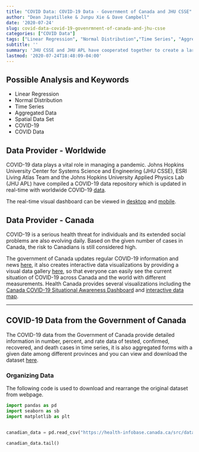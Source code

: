 ---
title: "COVID Data: COVID-19 Data - Government of Canada and JHU CSSE"
author: "Dean Jayatilleke & Junpu Xie & Dave Campbell"
date: '2020-07-24'
slug: covid-data-covid-19-govenrmnent-of-canada-and-jhu-csse
categories: ["COVID Data"]
tags: ["Linear Regression", "Normal Distribution","Time Series", "Aggregated Ddata", "Spatial Data Set", "COVID-19", "COVID Data"]
subtitle: ''
summary: 'JHU CSSE and JHU APL have cooperated together to create a large COVID-19 data repository and update real-time official COVID-19 data worldwide. Moreover, the COVID-19 data from the Government of Canada provide detailed information about COVID-19 data in time-series and aggregated forms.'
lastmod: '2020-07-24T18:48:09-04:00'
---

## Possible Analysis and Keywords
- Linear Regression
- Normal Distribution
- Time Series
- Aggregated Data
- Spatial Data Set
- COVID-19
- COVID Data

## Data Provider - Worldwide 

COVID-19 data plays a vital role in managing a pandemic. Johns Hopkins University Center for Systems Science and Engineering (JHU CSSE), ESRI Living Atlas Team and the Johns Hopkins University Applied Physics Lab (JHU APL) have compiled a COVID-19 data repository which is updated in real-time with worldwide COVID-19 [data](https://github.com/CSSEGISandData/COVID-19).

The real-time visual dashboard can be viewed in [desktop](https://www.arcgis.com/apps/opsdashboard/index.html#/bda7594740fd40299423467b48e9ecf6) and [mobile](http://www.arcgis.com/apps/opsdashboard/index.html#/85320e2ea5424dfaaa75ae62e5c06e61).

## Data Provider - Canada

COVID-19 is a serious health threat for individuals and its extended social problems are also evolving daily. Based on the given number of cases in Canada, the risk to Canadians is still considered high. 

The government of Canada updates regular COVID-19 information and news [here](https://www.canada.ca/en/public-health/services/diseases/coronavirus-disease-covid-19.html), it also creates interactive data visualizations by providing a visual data gallery [here](https://health-infobase.canada.ca/covid-19/visual-data-gallery/), so that everyone can easily see the current situation of COVID-19 across Canada and the world with different measurements. Health Canada provides several visualizations including the [Canada COVID-19 Situational Awareness Dashboard](https://experience.arcgis.com/experience/2f1a13ca0b29422f9b34660f0b705043/?fbclid=IwAR0k_pf1jxwanqldeaZy0-1bao8njVXrz6A3-ejp72Kyh4Qcj0MrE72lgdo) and [interactive data map](https://www.canada.ca/en/public-health/services/diseases/2019-novel-coronavirus-infection.html).

***

## COVID-19 Data from the Government of Canada

The COVID-19 data from the Government of Canada provide detailed information in number, percent, and rate data of tested, confirmed, recovered, and death cases in time series, it is also aggregated forms with a given date among different provinces and you can view and download the dataset [here](https://health-infobase.canada.ca/src/data/covidLive/covid19.csv).

### Organizing Data

The following code is used to download and rearrange the original dataset from webpage.

```{python ontario}

import pandas as pd 
import seaborn as sb
import matplotlib as plt


canadian_data = pd.read_csv("https://health-infobase.canada.ca/src/data/covidLive/covid19.csv")

canadian_data.tail()
```